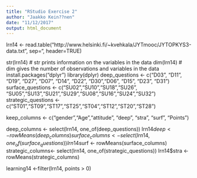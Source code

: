 ```yaml
---
title: "RStudio Exercise 2"
author: "Jaakko Kein??nen"
date: "11/12/2017"
output: html_document
---
```

lrn14 <- read.table("http://www.helsinki.fi/~kvehkala/JYTmooc/JYTOPKYS3-data.txt", sep="\t", header=TRUE)

str(lrn14)
# str prints information on the variables in the data
dim(lrn14)
# dim gives the number of observations and variables in the data
install.packages("dplyr")
library(dplyr)
deep_questions <- c("D03", "D11", "D19", "D27", "D07", "D14", "D22", "D30","D06",  "D15", "D23", "D31")
surface_questions <- c("SU02","SU10","SU18","SU26", "SU05","SU13","SU21","SU29","SU08","SU16","SU24","SU32")
strategic_questions <-
c("ST01","ST09","ST17","ST25","ST04","ST12","ST20","ST28")

keep_columns <- c("gender","Age","attitude", "deep", "stra", "surf", "Points")

deep_columns <- select(lrn14, one_of(deep_questions))
lrn14$deep <- rowMeans(deep_columns)
surface_columns <- select(lrn14, one_of(surface_questions))
lrn14$surf <- rowMeans(surface_columns)
strategic_columns<- select(lrn14, one_of(strategic_questions))
lrn14$stra <- rowMeans(strategic_columns)

learning14 <-filter(lrn14, points > 0)
